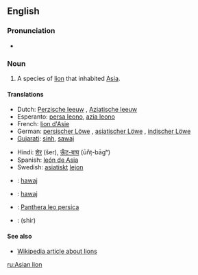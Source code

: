 ==English==

===Pronunciation===
* {{IPA|/ˈeɪʒən ˈlaɪən/}}

===Noun===
{{en-noun|sg=[[Asian]] [[lion]]}}

# A species of [[lion]] that inhabited [[Asia]].

====Translations====
{{trans-top|species of lion that inhabited Asia}}
* Dutch: [[Perzische leeuw]] {{m}}, [[Aziatische leeuw]] {{m}}
* Esperanto: [[persa leono]], [[azia leono]]
* French: [[lion d'Asie]] {{m}}
* German: [[persischer Löwe]] {{m}}, [[asiatischer Löwe]] {{m}}, [[indischer Löwe]] {{m}}
* [[Gujarati]]: [[sinh]], [[sawaj]]
{{trans-mid}}
* Hindi: [[शेर]] (šer), [[ऊँट-बाघ]] (ūn̐ṭ-bāgʰ) <!-- (literally: camel tiger) -->
* Spanish: [[león de Asia]] {{m}}
* Swedish: [[asiatisk]]t [[lejon]] {{n}}
{{trans-bottom}}

{{checktrans|top}}
* {{ttbc|Gujarati}}: [[hawaj]]
* {{ttbc|Kachchi}}: [[hawaj]]
{{checktrans-mid}}
* {{ttbc|Latin}}: [[Panthera leo persica]] <!-- Should the initial letters of these be minuscule? -->
* {{ttbc|Persian}}: {{fa-Arab|[[شیر]]}} (shir) <!-- Are these specific to the Asian lion? -->
{{checktrans-bottom}}

====See also====
* [[w:Lion|Wikipedia article about lions]]

[[ru:Asian lion]]
